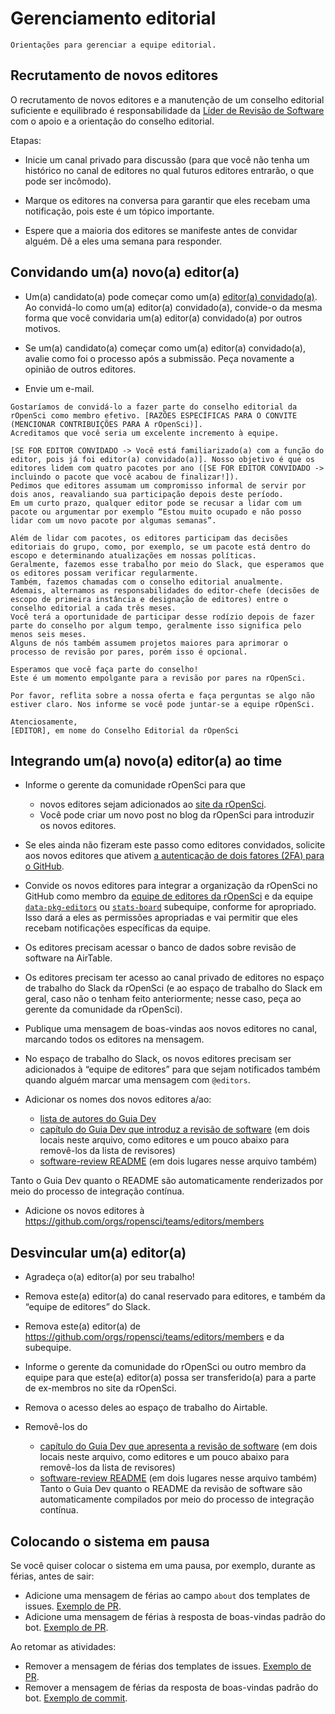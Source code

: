  

# Gerenciamento editorial {#editorialmanagement}

```block
Orientações para gerenciar a equipe editorial.
```

## Recrutamento de novos editores {#recruiting-new-editors}

O recrutamento de novos editores e a manutenção de um conselho editorial suficiente e equilibrado é responsabilidade da [Líder de Revisão de Software](https://ropensci.org/about/#team) com o apoio e a orientação do conselho editorial.

Etapas:

- Inicie um canal privado para discussão (para que você não tenha um histórico no canal de editores no qual futuros editores entrarão, o que pode ser incômodo).

- Marque os editores na conversa para garantir que eles recebam uma notificação, pois este é um tópico importante.

- Espere que a maioria dos editores se manifeste antes de convidar alguém. Dê a eles uma semana para responder.

## Convidando um(a) novo(a) editor(a) {#inviting-a-new-editor}

- Um(a) candidato(a) pode começar como um(a) [editor(a) convidado(a)](#guesteditor).
  Ao convidá-lo como um(a) editor(a) convidado(a), convide-o da mesma forma que você convidaria um(a) editor(a) convidado(a) por outros motivos.

- Se um(a) candidato(a) começar como um(a) editor(a) convidado(a), avalie como foi o processo após a submissão. Peça novamente a opinião de outros editores.

- Envie um e-mail.

```
Gostaríamos de convidá-lo a fazer parte do conselho editorial da rOpenSci como membro efetivo. [RAZÕES ESPECÍFICAS PARA O CONVITE (MENCIONAR CONTRIBUIÇÕES PARA A rOpenSci)].
Acreditamos que você seria um excelente incremento à equipe.

[SE FOR EDITOR CONVIDADO -> Você está familiarizado(a) com a função do editor, pois já foi editor(a) convidado(a)]. Nosso objetivo é que os editores lidem com quatro pacotes por ano ([SE FOR EDITOR CONVIDADO -> incluindo o pacote que você acabou de finalizar!]).
Pedimos que editores assumam um compromisso informal de servir por dois anos, reavaliando sua participação depois deste período.
Em um curto prazo, qualquer editor pode se recusar a lidar com um pacote ou argumentar por exemplo “Estou muito ocupado e não posso lidar com um novo pacote por algumas semanas”.

Além de lidar com pacotes, os editores participam das decisões editoriais do grupo, como, por exemplo, se um pacote está dentro do escopo e determinando atualizações em nossas políticas. 
Geralmente, fazemos esse trabalho por meio do Slack, que esperamos que os editores possam verificar regularmente.
Também, fazemos chamadas com o conselho editorial anualmente.
Ademais, alternamos as responsabilidades do editor-chefe (decisões de escopo de primeira instância e designação de editores) entre o conselho editorial a cada três meses.
Você terá a oportunidade de participar desse rodízio depois de fazer parte do conselho por algum tempo, geralmente isso significa pelo menos seis meses. 
Alguns de nós também assumem projetos maiores para aprimorar o processo de revisão por pares, porém isso é opcional.

Esperamos que você faça parte do conselho!
Este é um momento empolgante para a revisão por pares na rOpenSci.

Por favor, reflita sobre a nossa oferta e faça perguntas se algo não estiver claro. Nos informe se você pode juntar-se a equipe rOpenSci.

Atenciosamente,
[EDITOR], em nome do Conselho Editorial da rOpenSci
```

## Integrando um(a) novo(a) editor(a) ao time {#onboarding-a-new-editor}

- Informe o gerente da comunidade rOpenSci para que
  
  - novos editores sejam adicionados ao [site da rOpenSci](https://github.com/ropensci/roweb3/#team-member).
  - Você pode criar um novo post no blog da rOpenSci para introduzir os novos editores.

- Se eles ainda não fizeram este passo como editores convidados, solicite aos novos editores que ativem [a autenticação de dois fatores (2FA) para o GitHub](https://docs.github.com/en/authentication/securing-your-account-with-two-factor-authentication-2fa).

- Convide os novos editores para integrar a organização da rOpenSci no GitHub como membro da [equipe de editores da rOpenSci](https://github.com/orgs/ropensci/teams/editors) e da equipe [`data-pkg-editors`](https://github.com/orgs/ropensci/teams/data-pkg-editors) ou [`stats-board`](https://github.com/orgs/ropensci/teams/stats-board) subequipe, conforme for apropriado.  Isso dará a eles as permissões apropriadas e vai permitir que eles recebam notificações específicas da equipe.

- Os editores precisam acessar o banco de dados sobre revisão de software na AirTable.

- Os editores precisam ter acesso ao canal privado de editores no espaço de trabalho do Slack da rOpenSci (e ao espaço de trabalho do Slack em geral, caso não o tenham feito anteriormente; nesse caso, peça ao gerente da comunidade da rOpenSci).

- Publique uma mensagem de boas-vindas aos novos editores no canal, marcando todos os editores na mensagem.

- No espaço de trabalho do Slack, os novos editores precisam ser adicionados à "equipe de editores" para que sejam notificados também quando alguém marcar uma mensagem com `@editors`.

- Adicionar os nomes dos novos editores a/ao:
  
  - [lista de autores do Guia Dev](https://github.com/ropensci/dev_guide/blob/main/index.Rmd)
  - [capítulo do Guia Dev que introduz a revisão de software](https://github.com/ropensci/dev_guide/blob/main/softwarereview_intro.Rmd) (em dois locais neste arquivo, como editores e um pouco abaixo para removê-los da lista de revisores)
  - [software-review README](https://github.com/ropensci/software-review/blob/main/README.Rmd) (em dois lugares nesse arquivo também)

Tanto o Guia Dev quanto o README são automaticamente renderizados por meio do processo de integração contínua.

- Adicione os novos editores à [https://github.com/orgs/ropensci/teams/editors/members](https://github.com/orgs/ropensci/teams/editors/members)


## Desvincular um(a) editor(a) {#offboarding-an-editor}

- Agradeça o(a) editor(a) por seu trabalho!

- Remova este(a) editor(a) do canal reservado para editores, e também da "equipe de editores" do Slack.

- Remova este(a) editor(a) de [https://github.com/orgs/ropensci/teams/editors/members](https://github.com/orgs/ropensci/teams/editors/members) e da subequipe.

- Informe o gerente da comunidade do rOpenSci ou outro membro da equipe para que este(a) editor(a) possa ser transferido(a) para a parte de ex-membros no site da rOpenSci.

- Remova o acesso deles ao espaço de trabalho do Airtable.

- Removê-los do
  
  - [capítulo do Guia Dev que apresenta a revisão de software](https://github.com/ropensci/dev_guide/blob/main/softwarereview_intro.Rmd) (em dois locais neste arquivo, como editores e um pouco abaixo para removê-los da lista de revisores)
  - [software-review README](https://github.com/ropensci/software-review/blob/main/README.Rmd) (em dois lugares nesse arquivo também)
    Tanto o Guia Dev quanto o README da revisão de software são automaticamente compilados por meio do processo de integração contínua.

## Colocando o sistema em pausa {#vacation}

Se você quiser colocar o sistema em uma pausa, por exemplo, durante as férias, antes de sair:

- Adicione uma mensagem de férias ao campo `about` dos templates de issues. [Exemplo de PR](https://github.com/ropensci/software-review/pull/679/files).
- Adicione uma mensagem de férias à resposta de boas-vindas padrão do bot. [Exemplo de PR](https://github.com/ropensci-org/buffy/pull/108).

Ao retomar as atividades:

- Remover a mensagem de férias dos templates de issues. [Exemplo de PR](https://github.com/ropensci/software-review/pull/680).
- Remover a mensagem de férias da resposta de boas-vindas padrão do bot. [Exemplo de commit](https://github.com/ropensci-org/buffy/commit/500cfa07ca9dbaa138ca63eb255996e6f7331088).
